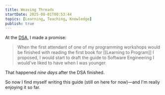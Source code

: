 ```yaml
---
title: Weaving Threads
startDate: 2025-08-01T00:53:44
topics: [Learning, Teaching, Knowledge]
publish: true
---
```


At the [DSA](https://www.schuelerakademien.de/deutsche-schuelerakademie), I made a promise:

> When the first attendant of one of my programming workshops would be finished with reading the first book for [[Learning to Program]] I proposed, I would start to draft the guide to Software Engineering I would've liked to have when I was younger.

That happened _nine days_ after the DSA finished.

So now I find myself writing this guide (still <Il href="learning-to-c">on here</Il> for now)—and I'm really enjoying it so far.


